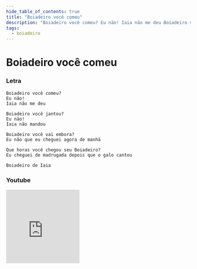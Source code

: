 ```yaml
---
hide_table_of_contents: true
title: "Boiadeiro você comeu"
description: "Boiadeiro você comeu? Eu não! Iaia não me deu Boiadeiro você jantou? Eu não! Iaia não mandou Boiadeiro você vai embora? Eu não que eu cheguei agora de manhã Que horas você chegou seu Boiadeiro? Eu cheguei de madrugada depois que o galo cantou Boiadeiro de Iaia"
tags:
  - boiadeiro
---
```


# Boiadeiro você comeu

### Letra

```text
Boiadeiro você comeu?
Eu não!
Iaia não me deu

Boiadeiro você jantou?
Eu não!
Iaia não mandou

Boiadeiro você vai embora?
Eu não que eu cheguei agora de manhã

Que horas você chegou seu Boiadeiro?
Eu cheguei de madrugada depois que o galo cantou

Boiadeiro de Iaia
```

### Youtube

<iframe
  width="200"
  height="200"
  src="https://www.youtube.com/embed/Tmfl4WWnqdc"
  title="YouTube video player"
  frameborder="0"
  allow="accelerometer; autoplay; clipboard-write; encrypted-media; gyroscope; picture-in-picture; web-share"
  referrerpolicy="strict-origin-when-cross-origin"
  allowfullscreen
></iframe>
